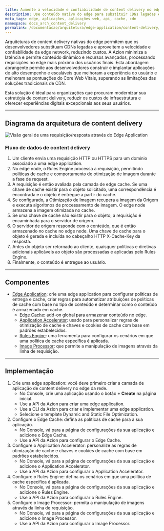 ```yaml
---
title: Aumente a velocidade e confiabilidade de content delivery no edge
description: Use conteúdo nativo do edge para substituir CDNs legadas e aproveitar a velocidade e confiabilidade do edge, reduzindo custos.
meta_tags: edge, aplicações, aplicações web, api, cache, cdn
namespace: docs_arch_content_delivery
permalink: /documentacao/arquitetura/edge-application/content-delivery/
---
```


Arquiteturas de content delivery nativas do edge permitem que os desenvolvedores substituam CDNs legadas e aproveitem a velocidade e confiabilidade da edge network, reduzindo custos. A Azion minimiza a latência e permite conteúdo dinâmico e recursos avançados, processando requisições no edge mais próximo dos usuários finais. Esta abordagem abrangente permite aos desenvolvedores construir e implantar aplicações de alto desempenho e escaláveis que melhoram a experiência do usuário e melhoram as pontuações do Core Web Vitals, superando as limitações das soluções tradicionais de CDN.

Esta solução é ideal para organizações que procuram modernizar sua estratégia de content delivery, reduzir os custos de infraestrutura e oferecer experiências digitais excepcionais aos seus usuários.

---

## Diagrama da arquitetura de content delivery

![Visão geral de uma requisição/resposta através do Edge Application](/assets/docs/images/uploads/content-delivery-arch.png)

### Fluxo de dados de content delivery

1. Um cliente envia uma requisição HTTP ou HTTPS para um domínio associado a uma edge application.
2. No edge node, o Rules Engine processa a requisição, permitindo políticas de cache e comportamento de otimização de imagem durante a fase de request.
3. A requisição é então avaliada pela camada de edge cache. Se uma chave de cache existir para o objeto solicitado, uma correspondência é encontrada e o objeto é entregue a partir do cache.
4. Se configurado, a Otimização de Imagem recupera a imagem da Origem e executa algoritmos de processamento de imagem. O edge node armazena a imagem otimizada no cache.
5. Se uma chave de cache não existir para o objeto, a requisição é encaminhada para o servidor de origem.
6. O servidor de origem responde com o conteúdo, que é então armazenado no cache no edge node. Uma chave de cache para o objeto é gerada e incluída no cabeçalho HTTP X-Cache-Key da resposta.
7. Antes do objeto ser retornado ao cliente, quaisquer políticas e diretivas adicionais aplicáveis ao objeto são processadas e aplicadas pelo Rules Engine.
8. Finalmente, o conteúdo é entregue ao usuário.

---

## Componentes

- [Edge Application](/pt-br/documentacao/produtos/build/edge-application/): crie uma edge application para configurar políticas de entrega e cache, criar regras para automatizar atribuições de políticas de cache com base no tipo de conteúdo e determinar como o conteúdo é armazenado em cache.
    - [Edge Cache](/pt-br/documentacao/produtos/build/edge-application/edge-cache/): add-on global para armazenar conteúdo no edge.
    - [Application Accelerator](/pt-br/documentacao/produtos/build/edge-application/application-accelerator/): usado para personalizar regras de otimização de cache e chaves e cookies de cache com base em padrões estabelecidos.
    - [Rules Engine](/pt-br/documentacao/produtos/build/edge-application/rules-engine/): uma ferramenta para configurar os cenários em que uma política de cache específica é aplicada.
    - [Image Processor](/pt-br/documentacao/produtos/build/edge-application/image-processor/): que permite a manipulação de imagens através da linha de requisição.

---

## Implementação

1. Crie uma edge application: você deve primeiro criar a camada de aplicação de content delivery no edge da rede.
    - No Console, crie uma aplicação usando o botão **+ Create** na página inicial.
    - Use a API da Azion para criar uma edge application.
    - Use a CLI da Azion para criar e implementar uma edge application.
    - Selecione o template Dynamic and Static File Optimization.
2. Configure o Edge Cache: defina as políticas de cache para a sua aplicação.
    - No Console, vá para a página de configurações da sua aplicação e adicione o Edge Cache.
    - Use a API da Azion para configurar o Edge Cache.
3. Configure o Application Accelerator: personalize as regras de otimização de cache e chaves e cookies de cache com base em padrões estabelecidos.
    - No Console, vá para a página de configurações da sua aplicação e adicione o Application Accelerator.
    - Use a API da Azion para configurar o Application Accelerator.
4. Configure o Rules Engine: defina os cenários em que uma política de cache específica é aplicada.
    - No Console, vá para a página de configurações da sua aplicação e adicione o Rules Engine.
    - Use a API da Azion para configurar o Rules Engine.
5. Configure o Image Processor: permita a manipulação de imagens através da linha de requisição.
    - No Console, vá para a página de configurações da sua aplicação e adicione o Image Processor.
    - Use a API da Azion para configurar o Image Processor.
